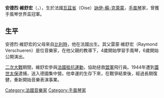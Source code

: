 '''安德烈·維舒宏'''（{{lang-fr|André Verchuren}}，{{bd|1920年|12月28日|2013年|7月10日|catIdx=Verchuren, André}}），生於法國[[瓦茲省|瓦茲省]]（Oise）[[讷伊苏克莱蒙_(瓦兹省)|訥伊-蘇-克萊蒙]]，[[手風琴|手風琴]]家，曾獲手風琴世界盃冠軍。

==生平==
安德烈·維舒宏的父母來自[[比利時|比利時]]，他在法國出生。其父雷蒙·維舒宏（Raymond Verschueren）是位音樂家，在他父親的教導下，4歲開始學習手風琴，6歲開始公開演出。

[[二次大戰|二次大戰]]期間，維舒宏參與[[法國抵抗運動|法國抵抗運動]]，協助拯救[[盟軍|盟軍]]飛行員。1944年遭到[[蓋世太保|蓋世太保]]逮捕，送入德國集中營。他幸運的生存下來，在戰爭結束後，經過長期復健，重新開始音樂表演事業。
{{DEFAULTSORT:Verchuren, André}}

[[Category:法國音樂家|Category:法國音樂家]]
[[Category:手風琴家|Category:手風琴家]]